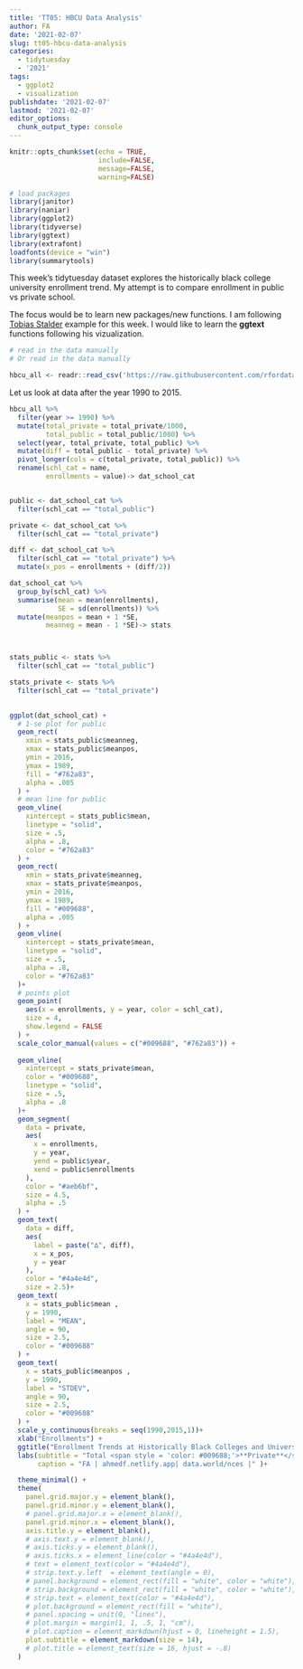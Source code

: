```yaml
---
title: 'TT05: HBCU Data Analysis'
author: FA
date: '2021-02-07'
slug: tt05-hbcu-data-analysis
categories:
  - tidytuesday
  - '2021'
tags:
  - ggplot2
  - visualization
publishdate: '2021-02-07'
lastmod: '2021-02-07'
editor_options: 
  chunk_output_type: console
---
```




```r
knitr::opts_chunk$set(echo = TRUE,
                      include=FALSE, 
                      message=FALSE, 
                      warning=FALSE)

```

```r
# load packages
library(janitor)
library(naniar)
library(ggplot2)
library(tidyverse)
library(ggtext)
library(extrafont)
loadfonts(device = "win")
library(summarytools)
```


This week's tidytuesday dataset explores the historically black college university enrollment trend.  My attempt is to compare enrollment in public vs private school. 

The focus would be to learn new packages/new functions.  I am following [Tobias Stalder](https://twitter.com/toeb18/status/1358062456048910338/photo/1) example for this week.  I would like to learn the **ggtext** functions following his vizualization.

```r
# read in the data manually
# Or read in the data manually

hbcu_all <- readr::read_csv('https://raw.githubusercontent.com/rfordatascience/tidytuesday/master/data/2021/2021-02-02/hbcu_all.csv') %>% clean_names()

```

Let us look at data after the year 1990 to 2015.  



```r

hbcu_all %>% 
  filter(year >= 1990) %>% 
  mutate(total_private = total_private/1000,
         total_public = total_public/1000) %>% 
  select(year, total_private, total_public) %>% 
  mutate(diff = total_public - total_private) %>%
  pivot_longer(cols = c(total_private, total_public)) %>% 
  rename(schl_cat = name,
         enrollments = value)-> dat_school_cat


public <- dat_school_cat %>%
  filter(schl_cat == "total_public")

private <- dat_school_cat %>%
  filter(schl_cat == "total_private")

diff <- dat_school_cat %>%
  filter(schl_cat == "total_private") %>%
  mutate(x_pos = enrollments + (diff/2))

```


```r
dat_school_cat %>%
  group_by(schl_cat) %>%
  summarise(mean = mean(enrollments),
            SE = sd(enrollments)) %>%
  mutate(meanpos = mean + 1 *SE,
         meanneg = mean - 1 *SE)-> stats



stats_public <- stats %>%
  filter(schl_cat == "total_public")

stats_private <- stats %>%
  filter(schl_cat == "total_private")
  

```



```r

ggplot(dat_school_cat) +
  # 1-se plot for public
  geom_rect(
    xmin = stats_public$meanneg,
    xmax = stats_public$meanpos,
    ymin = 2016,
    ymax = 1989,
    fill = "#762a83",
    alpha = .005
  ) +
  # mean line for public
  geom_vline(
    xintercept = stats_public$mean,
    linetype = "solid",
    size = .5,
    alpha = .8,
    color = "#762a83"
  ) +
  geom_rect(
    xmin = stats_private$meanneg,
    xmax = stats_private$meanpos,
    ymin = 2016,
    ymax = 1989,
    fill = "#009688",
    alpha = .005
  ) +
  geom_vline(
    xintercept = stats_private$mean,
    linetype = "solid",
    size = .5,
    alpha = .8,
    color = "#762a83"
  )+
  # points plot
  geom_point(
    aes(x = enrollments, y = year, color = schl_cat),
    size = 4,
    show.legend = FALSE
  ) +
  scale_color_manual(values = c("#009688", "#762a83")) +
  
  geom_vline(
    xintercept = stats_private$mean,
    color = "#009688",
    linetype = "solid",
    size = .5,
    alpha = .8
  )+
  geom_segment(
    data = private,
    aes(
      x = enrollments,
      y = year,
      yend = public$year,
      xend = public$enrollments
    ),
    color = "#aeb6bf",
    size = 4.5,
    alpha = .5
  ) +
  geom_text(
    data = diff,
    aes(
      label = paste("∆", diff),
      x = x_pos,
      y = year
    ),
    color = "#4a4e4d",
    size = 2.5)+
  geom_text(
    x = stats_public$mean ,
    y = 1990,
    label = "MEAN",
    angle = 90,
    size = 2.5,
    color = "#009688"
  ) +
  geom_text(
    x = stats_public$meanpos ,
    y = 1990,
    label = "STDEV",
    angle = 90,
    size = 2.5,
    color = "#009688"
  ) +
  scale_y_continuous(breaks = seq(1990,2015,1))+
  xlab("Enrollments") +
  ggtitle("Enrollment Trends at Historically Black Colleges and Universities") +
  labs(subtitle = "Total <span style = 'color: #009688;'>**Private**</span> vs. <span style = 'color: #762a83;'> **Public**</span> Enrollment",
       caption = "FA | ahmedf.netlify.app| data.world/nces |" )+

  theme_minimal() +
  theme(
    panel.grid.major.y = element_blank(),
    panel.grid.minor.y = element_blank(),
    # panel.grid.major.x = element_blank(),
    panel.grid.minor.x = element_blank(),
    axis.title.y = element_blank(),
    # axis.text.y = element_blank(),
    # axis.ticks.y = element_blank(),
    # axis.ticks.x = element_line(color = "#4a4e4d"),
    # text = element_text(color = "#4a4e4d"),
    # strip.text.y.left  = element_text(angle = 0),
    # panel.background = element_rect(fill = "white", color = "white"),
    # strip.background = element_rect(fill = "white", color = "white"),
    # strip.text = element_text(color = "#4a4e4d"),
    # plot.background = element_rect(fill = "white"),
    # panel.spacing = unit(0, "lines"),
    # plot.margin = margin(1, 1, .5, 1, "cm"),
    # plot.caption = element_markdown(hjust = 0, lineheight = 1.5),
    plot.subtitle = element_markdown(size = 14),
    # plot.title = element_text(size = 16, hjust = -.8)
  ) 

  
```

